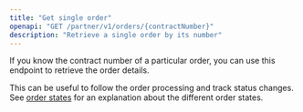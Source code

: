 ```yaml
---
title: "Get single order"
openapi: "GET /partner/v1/orders/{contractNumber}"
description: "Retrieve a single order by its number"
---
```


If you know the contract number of a particular order, you can use this endpoint to retrieve the order details.

This can be useful to follow the order processing and track status changes. See [order states](/guides/order_states) for an explanation about the different order states.